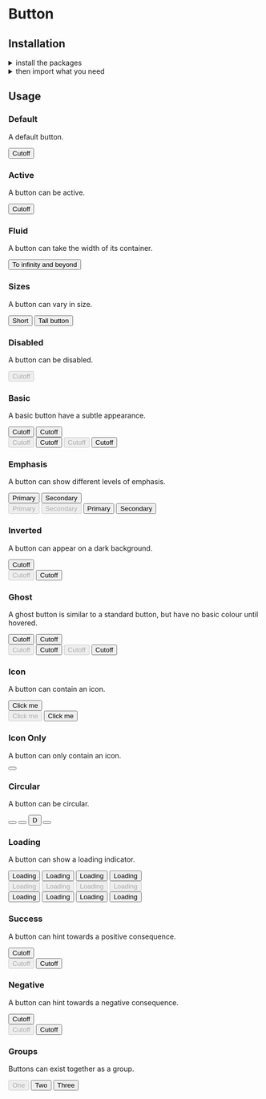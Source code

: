 
<Meta title="Components|Button" />

<Anchor storyId="components-button--default-story" />

<SemanticLink docPath="/elements/button" />

# Button

## Installation

<details><summary>install the packages</summary>

Install from <a href={INSTALLATION_PAGE}>the React bundle</a> or as a standalone component:

```bash
    npm install @orbit-ui/css-normalize @orbit-ui/tachyons @orbit-ui/semantic-ui-theme semantic-ui-react
```
</details>

<details><summary >then import what you need</summary>

```javascript
    import { Button } from "semantic-ui-react";
```
</details>

## Usage

### Default

A default button.

<Preview>
    <Story name="default">
        <Button>Cutoff</Button>
    </Story>
</Preview>

### Active

A button can be active.

<Preview>
    <Story name="active">
        <Button active>Cutoff</Button>
    </Story>
</Preview>

### Fluid

A button can take the width of its container.

<Preview>
    <Story name="fluid">
        <Button fluid>To infinity and beyond</Button>
    </Story>
</Preview>

### Sizes

A button can vary in size.

<Preview>
    <Story name="height short">
        <div className="flex flex-row items-start">
            <Button className="short">Short</Button>
            <Button className="tall">Tall button</Button>
        </div>
    </Story>
</Preview>

### Disabled

A button can be disabled.

<Preview>
    <Story name="disabled">
        <Button disabled>Cutoff</Button>
    </Story>
</Preview>

### Basic

A basic button have a subtle appearance.

<Preview>
    <Story name="basic">
        <div>
            <div className="flex">
                <Button basic>Cutoff</Button>
                <Button basic primary>Cutoff</Button>
            </div>
            <div className="flex">
                <Button basic disabled>Cutoff</Button>
                <Button basic active>Cutoff</Button>
                <Button basic primary disabled>Cutoff</Button>
                <Button basic primary active>Cutoff</Button>
            </div>
        </div>
    </Story>
</Preview>

### Emphasis

A button can show different levels of emphasis.

<Preview>
    <Story name="emphasis">
        <div>
            <div className="flex">
                <Button primary>Primary</Button>
                <Button secondary>Secondary</Button>
            </div>
            <div className="flex">
                <Button primary disabled>Primary</Button>
                <Button secondary disabled>Secondary</Button>
                <Button primary active>Primary</Button>
                <Button secondary active>Secondary</Button>
            </div>
        </div>
    </Story>
</Preview>

### Inverted

A button can appear on a dark background.

<Preview>
    <Story name="inverted primary">
        <div className="bg-marine-700 pa3">
            <div className="flex">
                <Button primary inverted>Cutoff</Button>
            </div>
            <div className="flex">
                <Button primary inverted disabled>Cutoff</Button>
                <Button primary inverted active>Cutoff</Button>
            </div>
        </div>
    </Story>
</Preview>

### Ghost

A ghost button is similar to a standard button, but have no basic colour until hovered.

<Preview>
    <Story name="ghost">
        <div>
            <div className="flex">
                <Button className="ghost">Cutoff</Button>
                <Button className="ghost" primary>Cutoff</Button>
            </div>
            <div className="flex">
                <Button className="ghost" disabled>Cutoff</Button>
                <Button className="ghost" active>Cutoff</Button>
                <Button className="ghost" disabled primary>Cutoff</Button>
                <Button className="ghost" active primary>Cutoff</Button>
            </div>
        </div>
    </Story>
</Preview>

### Icon

A button can contain an icon.

<Preview>
    <Story name="icon standard">
        <div>
            <div>
                <Button icon><SignoutIcon24 className="w6 h6 mr1" />Click me</Button>
            </div>
            <div className="flex">
                <Button icon disabled><SignoutIcon24 className="w6 h6 mr1" />Click me</Button>
                <Button icon active><SignoutIcon24 className="w6 h6 mr1" />Click me</Button>
            </div>
        </div>
    </Story>
</Preview>

### Icon Only

A button can only contain an icon.

<Preview>
    <Story name="icon only">
        <Button><AddIcon className="flex w6 h6"/></Button>
    </Story>
</Preview>

### Circular

A button can be circular.

<Preview>
    <Story name="circular">
        <div className="flex flex-row items-start">
            <Button icon circular size="tiny"><AddIcon className="flex w6 h6"/></Button>
            <Button icon circular size="small"><AddIcon className="flex w6 h6"/></Button>
            <Button icon circular>D</Button>
            <Button icon circular size="large"><AddIcon className="flex w7 h7"/></Button>
        </div>
    </Story>
</Preview>

### Loading

A button can show a loading indicator.

<Preview>
    <Story name="loading">
        <div>
            <div className="flex">
                <Button loading>Loading</Button>
                <Button loading primary>Loading</Button>
                <Button loading basic>Loading</Button>
                <Button loading basic primary>Loading</Button>
            </div>
            <div className="flex">
                <Button disabled loading>Loading</Button>
                <Button disabled loading primary>Loading</Button>
                <Button disabled loading basic>Loading</Button>
                <Button disabled loading basic primary>Loading</Button>
            </div>
            <div className="flex">
                <Button active loading>Loading</Button>
                <Button active loading primary>Loading</Button>
                <Button active loading basic>Loading</Button>
                <Button active loading basic primary>Loading</Button>
            </div>
        </div>
    </Story>
</Preview>

### Success

A button can hint towards a positive consequence.

<Preview>
    <Story name="success">
        <div>
            <div>
                <Button positive>Cutoff</Button>
            </div>
            <div className="flex">
                <Button positive disabled>Cutoff</Button>
                <Button positive active>Cutoff</Button>
            </div>
        </div>
    </Story>
</Preview>

### Negative

A button can hint towards a negative consequence.

<Preview>
    <Story name="negative">
        <div>
            <div>
                <Button negative>Cutoff</Button>
            </div>
            <div className="flex">
                <Button negative disabled>Cutoff</Button>
                <Button negative active>Cutoff</Button>
            </div>
        </div>
    </Story>
</Preview>

### Groups

Buttons can exist together as a group.

<Preview>
    <Story name="groups">
        <div className="flex">
            <Button.Group basic toggle>
                <Button disabled type="button"><Label circular size="mini" empty color="red"/>One</Button>
                <Button icon type="button"><CalendarIcon24 className="w6 h6 mr1"/>Two</Button>
                <Button icon type="button" active><CalendarIcon24 className="w6 h6 mr1"/>Three</Button>
            </Button.Group>
        </div>
    </Story>
</Preview>
